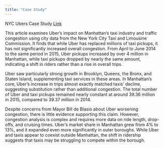 ```yaml
---
title: "Case Study"
---
```


NYC Ubers Case Study [Link](https://fivethirtyeight.com/features/uber-is-taking-millions-of-manhattan-rides-away-from-taxis/)

This article examines Uber's impact on Manhattan's taxi industry and traffic congestion using city data from the New York City Taxi and Limousine Commission. It finds that while Uber has replaced millions of taxi pickups, it has not significantly increased overall congestion. From April to June 2014 to the same period in 2015, Uber pickups increased by over 4 million in Manhattan, while taxi pickups dropped by nearly the same amount, indicating a shift in riders rather than a rise in overall trips.

Uber saw particularly strong growth in Brooklyn, Queens, the Bronx, and Staten Island, supplementing taxi services in these areas. In Manhattan’s core, Uber's increase in trips almost exactly matched taxis' decline, suggesting substitution rather than additional congestion. The total number of Uber and taxi pickups remained nearly constant at around 39.36 million in 2015, compared to 39.37 million in 2014.

Despite concerns from Mayor Bill de Blasio about Uber worsening congestion, there is little evidence supporting this claim. However, congestion analysis is complex and requires more data on ride length, drop-offs, and cruising times. Uber’s market share in Manhattan grew from 4% to 13%, and it expanded even more significantly in outer boroughs. While Uber and taxis appear to coexist outside Manhattan, the shift in ridership suggests that taxis may be struggling to compete within the borough.
